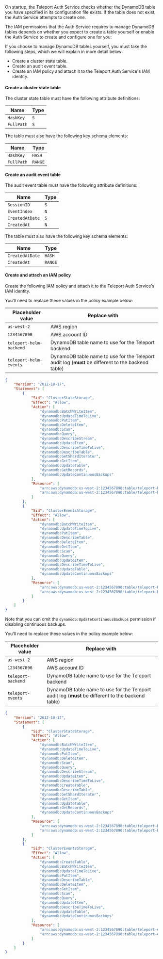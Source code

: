 On startup, the Teleport Auth Service checks whether the DynamoDB table you have
specified in its configuration file exists. If the table does not exist, the
Auth Service attempts to create one.

The IAM permissions that the Auth Service requires to manage DynamoDB tables
depends on whether you expect to create a table yourself or enable the Auth
Service to create and configure one for you:

<Tabs>
<TabItem label="Manage a Table Yourself">

If you choose to manage DynamoDB tables yourself, you must take the following
steps, which we will explain in more detail below:

- Create a cluster state table.
- Create an audit event table.
- Create an IAM policy and attach it to the Teleport Auth Service's IAM
  identity.

#### Create a cluster state table

The cluster state table must have the following attribute definitions:

|Name|Type|
|---|---|
|`HashKey`|`S`|
|`FullPath`|`S`|

The table must also have the following key schema elements:

|Name|Type|
|---|---|
|`HashKey`|`HASH`|
|`FullPath`|`RANGE`|

#### Create an audit event table

The audit event table must have the following attribute definitions:

|Name|Type|
|---|---|
|`SessionID`|`S`|
|`EventIndex`|`N`|
|`CreatedAtDate`|`S`|
|`CreatedAt`|`N`|

The table must also have the following key schema elements:

|Name|Type|
|---|---|
|`CreatedAtDate`|`HASH`|
|`CreatedAt`|`RANGE`|

#### Create and attach an IAM policy

Create the following IAM policy and attach it to the Teleport Auth Service's IAM
identity.

You'll need to replace these values in the policy example below:

| Placeholder value       | Replace with                                                                                       |
|-------------------------|----------------------------------------------------------------------------------------------------|
| `us-west-2`             | AWS region                                                                                         |
| `1234567890`            | AWS account ID                                                                                     |
| `teleport-helm-backend` | DynamoDB table name to use for the Teleport backend                                                |
| `teleport-helm-events`  | DynamoDB table name to use for the Teleport audit log (**must** be different to the backend table) |

```json
{
    "Version": "2012-10-17",
    "Statement": [
        {
            "Sid": "ClusterStateStorage",
            "Effect": "Allow",
            "Action": [
                "dynamodb:BatchWriteItem",
                "dynamodb:UpdateTimeToLive",
                "dynamodb:PutItem",
                "dynamodb:DeleteItem",
                "dynamodb:Scan",
                "dynamodb:Query",
                "dynamodb:DescribeStream",
                "dynamodb:UpdateItem",
                "dynamodb:DescribeTimeToLive",
                "dynamodb:DescribeTable",
                "dynamodb:GetShardIterator",
                "dynamodb:GetItem",
                "dynamodb:UpdateTable",
                "dynamodb:GetRecords",
                "dynamodb:UpdateContinuousBackups"
            ],
            "Resource": [
                "arn:aws:dynamodb:us-west-2:1234567890:table/teleport-helm-backend",
                "arn:aws:dynamodb:us-west-2:1234567890:table/teleport-helm-backend/stream/*"
            ]
        },
        {
            "Sid": "ClusterEventsStorage",
            "Effect": "Allow",
            "Action": [
                "dynamodb:BatchWriteItem",
                "dynamodb:UpdateTimeToLive",
                "dynamodb:PutItem",
                "dynamodb:DescribeTable",
                "dynamodb:DeleteItem",
                "dynamodb:GetItem",
                "dynamodb:Scan",
                "dynamodb:Query",
                "dynamodb:UpdateItem",
                "dynamodb:DescribeTimeToLive",
                "dynamodb:UpdateTable",
                "dynamodb:UpdateContinuousBackups"
            ],
            "Resource": [
                "arn:aws:dynamodb:us-west-2:1234567890:table/teleport-helm-events",
                "arn:aws:dynamodb:us-west-2:1234567890:table/teleport-helm-events/index/*"
            ]
        }
    ]
}
```

Note that you can omit the `dynamodb:UpdateContinuousBackups` permission if
disabling continuous backups.

</TabItem>
<TabItem label="Auth Service Creates a Table">

You'll need to replace these values in the policy example below:

| Placeholder value       | Replace with                                                                                       |
|-------------------------|----------------------------------------------------------------------------------------------------|
| `us-west-2`             | AWS region                                                                                         |
| `1234567890`            | AWS account ID                                                                                     |
| `teleport-backend` | DynamoDB table name to use for the Teleport backend                                                |
| `teleport-events`  | DynamoDB table name to use for the Teleport audit log (**must** be different to the backend table) |

```json
{
    "Version": "2012-10-17",
    "Statement": [
        {
            "Sid": "ClusterStateStorage",
            "Effect": "Allow",
            "Action": [
                "dynamodb:BatchWriteItem",
                "dynamodb:UpdateTimeToLive",
                "dynamodb:PutItem",
                "dynamodb:DeleteItem",
                "dynamodb:Scan",
                "dynamodb:Query",
                "dynamodb:DescribeStream",
                "dynamodb:UpdateItem",
                "dynamodb:DescribeTimeToLive",
                "dynamodb:CreateTable",
                "dynamodb:DescribeTable",
                "dynamodb:GetShardIterator",
                "dynamodb:GetItem",
                "dynamodb:UpdateTable",
                "dynamodb:GetRecords",
                "dynamodb:UpdateContinuousBackups"
            ],
            "Resource": [
                "arn:aws:dynamodb:us-west-2:1234567890:table/teleport-backend",
                "arn:aws:dynamodb:us-west-2:1234567890:table/teleport-backend/stream/*"
            ]
        },
        {
            "Sid": "ClusterEventsStorage",
            "Effect": "Allow",
            "Action": [
                "dynamodb:CreateTable",
                "dynamodb:BatchWriteItem",
                "dynamodb:UpdateTimeToLive",
                "dynamodb:PutItem",
                "dynamodb:DescribeTable",
                "dynamodb:DeleteItem",
                "dynamodb:GetItem",
                "dynamodb:Scan",
                "dynamodb:Query",
                "dynamodb:UpdateItem",
                "dynamodb:DescribeTimeToLive",
                "dynamodb:UpdateTable",
                "dynamodb:UpdateContinuousBackups"
            ],
            "Resource": [
                "arn:aws:dynamodb:us-west-2:1234567890:table/teleport-events",
                "arn:aws:dynamodb:us-west-2:1234567890:table/teleport-events/index/*"
            ]
        }
    ]
}
```

</TabItem>
</Tabs>
